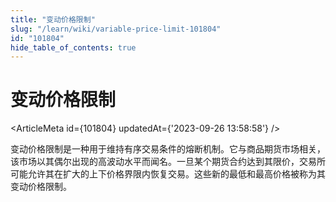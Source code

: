 ```yaml
---
title: "变动价格限制"
slug: "/learn/wiki/variable-price-limit-101804"
id: "101804"
hide_table_of_contents: true
---
```



# 变动价格限制

<ArticleMeta id={101804} updatedAt={'2023-09-26 13:58:58'} />
<div className='border-solid border-b border-t-0 my-4 border-[var(--ifm-color-gray-300)]' />

变动价格限制是一种用于维持有序交易条件的熔断机制。它与商品期货市场相关，该市场以其偶尔出现的高波动水平而闻名。一旦某个期货合约达到其限价，交易所可能允许其在扩大的上下价格界限内恢复交易。这些新的最低和最高价格被称为其变动价格限制。
